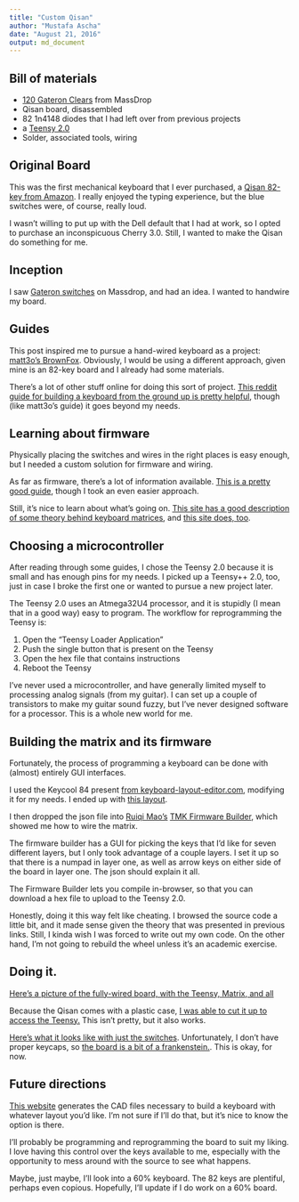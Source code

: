 ```yaml
---
title: "Custom Qisan"
author: "Mustafa Ascha"
date: "August 21, 2016"
output: md_document
---
```


## Bill of materials

* [120 Gateron Clears](https://deskthority.net/wiki/Gateron_KS-3_series) from MassDrop  
* Qisan board, disassembled  
* 82 1n4148 diodes that I had left over from previous projects  
* a [Teensy 2.0](http://www.pjrc.com/teensy/index.html)  
* Solder, associated tools, wiring  

## Original Board

This was the first mechanical keyboard that I ever purchased, a [Qisan 82-key from Amazon](https://www.amazon.com/Qisan-Keyboard-Mechanical-Backlight-Cable-Black/dp/B01890YINM/). I really enjoyed the typing experience, but the blue switches were, of course, really loud. 

I wasn't willing to put up with the Dell default that I had at work, so I opted to purchase an inconspicuous Cherry 3.0. Still, I wanted to make the Qisan do something for me. 

## Inception

I saw [Gateron switches](https://www.massdrop.com/buy/gateron-switches) on Massdrop, and had an idea. I wanted to handwire my board.

## Guides

This post inspired me to pursue a hand-wired keyboard as a project: [matt3o's BrownFox](https://deskthority.net/workshop-f7/brownfox-step-by-step-t6050.html). Obviously, I would be using a different approach, given mine is an 82-key board and I already had some materials. 

There's a lot of other stuff online for doing this sort of project. [This reddit guide for building a keyboard from the ground up is pretty helpful](https://www.reddit.com/r/MechanicalKeyboards/comments/4l0p41/guide_detailed_guide_to_making_a_custom_keyboard/), though (like matt3o's guide) it goes beyond my needs. 

## Learning about firmware

Physically placing the switches and wires in the right places is easy enough, but I needed a custom solution for firmware and wiring. 

As far as firmware, there's a lot of information available. [This is a pretty good guide](https://deskthority.net/workshop-f7/how-to-build-your-very-own-keyboard-firmware-t7177.html), though I took an even easier approach. 

Still, it's nice to learn about what's going on. [This site has a good description of some theory behind keyboard matrices](http://blog.komar.be/how-to-make-a-keyboard-the-matrix/), and [this site does, too](http://pcbheaven.com/wikipages/How_Key_Matrices_Works/). 

## Choosing a microcontroller

After reading through some guides, I chose the Teensy 2.0 because it is small and has enough pins for my needs. I picked up a Teensy++ 2.0, too, just in case I broke the first one or wanted to pursue a new project later.

The Teensy 2.0 uses an Atmega32U4 processor, and it is stupidly (I mean that in a good way) easy to program. The workflow for reprogramming the Teensy is: 

1. Open the "Teensy Loader Application"  
2. Push the single button that is present on the Teensy  
3. Open the hex file that contains instructions
4. Reboot the Teensy

I've never used a microcontroller, and have generally limited myself to processing analog signals (from my guitar). I can set up a couple of transistors to make my guitar sound fuzzy, but I've never designed software for a processor. This is a whole new world for me. 

## Building the matrix and its firmware

Fortunately, the process of programming a keyboard can be done with (almost) entirely GUI interfaces. 

I used the Keycool 84 present [from keyboard-layout-editor.com](http://www.keyboard-layout-editor.com/), modifying it for my needs. I ended up with [this layout](http://www.mustafa.fyi/assets/qisan_keyboard_layout.json). 

I then dropped the json file into [Ruiqi Mao's](reddit.com/u/iandr0idos) [TMK Firmware Builder](http://kb.sized.io/), which showed me how to wire the matrix.

The firmware builder has a GUI for picking the keys that I'd like for seven different layers, but I only took advantage of a couple layers. I set it up so that there is a numpad in layer one, as well as arrow keys on either side of the board in layer one. The json should explain it all. 

The Firmware Builder lets you compile in-browser, so that you can download a hex file to upload to the Teensy 2.0. 

Honestly, doing it this way felt like cheating. I browsed the source code a little bit, and it made sense given the theory that was presented in previous links. Still, I kinda wish I was forced to write out my own code. On the other hand, I'm not going to rebuild the wheel unless it's an academic exercise. 

## Doing it. 

[Here's a picture of the fully-wired board, with the Teensy, Matrix, and all](http://www.mustafa.fyi/assets/qisan_matrix.JPG)

Because the Qisan comes with a plastic case, [I was able to cut it up to access the Teensy.](http://www.mustafa.fyi/assets/qisan_teensy_access.JPG) This isn't pretty, but it also works.

[Here's what it looks like with just the switches](http://www.mustafa.fyi/assets/qisan_switches.JPG). Unfortunately, I don't have proper keycaps, so [the board is a bit of a frankenstein.](http://www.mustafa.fyi/assets/qisan_frankenstein.JPG). This is okay, for now.  

## Future directions

[This website](http://builder.swillkb.com/) generates the CAD files necessary to build a keyboard with whatever layout you'd like. I'm not sure if I'll do that, but it's nice to know the option is there. 

I'll probably be programming and reprogramming the board to suit my liking. I love having this control over the keys available to me, especially with the opportunity to mess around with the source to see what happens. 

Maybe, just maybe, I'll look into a 60% keyboard. The 82 keys are plentiful, perhaps even copious. Hopefully, I'll update if I do work on a 60% board. 







